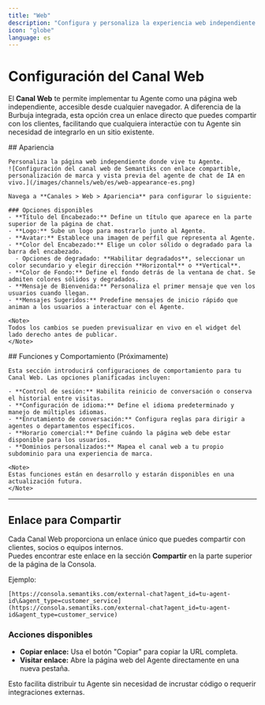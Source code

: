 ```yaml
---
title: "Web"
description: "Configura y personaliza la experiencia web independiente para tu Agente"
icon: "globe"
language: es
---
```


# Configuración del Canal Web

El **Canal Web** te permite implementar tu Agente como una página web independiente, accesible desde cualquier navegador. A diferencia de la Burbuja integrada, esta opción crea un enlace directo que puedes compartir con los clientes, facilitando que cualquiera interactúe con tu Agente sin necesidad de integrarlo en un sitio existente.

<Tabs>
  <Tab title="Apariencia" icon="palette">
    ## Apariencia

    Personaliza la página web independiente donde vive tu Agente.
    ![Configuración del canal web de Semantiks con enlace compartible, personalización de marca y vista previa del agente de chat de IA en vivo.](/images/channels/web/es/web-appearance-es.png)

    Navega a **Canales > Web > Apariencia** para configurar lo siguiente:

    ### Opciones disponibles
    - **Título del Encabezado:** Define un título que aparece en la parte superior de la página de chat.  
    - **Logo:** Sube un logo para mostrarlo junto al Agente.  
    - **Avatar:** Establece una imagen de perfil que representa al Agente.  
    - **Color del Encabezado:** Elige un color sólido o degradado para la barra del encabezado.  
      - Opciones de degradado: **Habilitar degradados**, seleccionar un color secundario y elegir dirección **Horizontal** o **Vertical**.  
    - **Color de Fondo:** Define el fondo detrás de la ventana de chat. Se admiten colores sólidos y degradados.  
    - **Mensaje de Bienvenida:** Personaliza el primer mensaje que ven los usuarios cuando llegan.  
    - **Mensajes Sugeridos:** Predefine mensajes de inicio rápido que animan a los usuarios a interactuar con el Agente.

    <Note>
    Todos los cambios se pueden previsualizar en vivo en el widget del lado derecho antes de publicar.
    </Note>
  </Tab>

  <Tab title="Funciones y Comportamiento" icon="settings">
    ## Funciones y Comportamiento (Próximamente)

    Esta sección introducirá configuraciones de comportamiento para tu Canal Web. Las opciones planificadas incluyen:

    - **Control de sesión:** Habilita reinicio de conversación o conserva el historial entre visitas.  
    - **Configuración de idioma:** Define el idioma predeterminado y manejo de múltiples idiomas.  
    - **Enrutamiento de conversación:** Configura reglas para dirigir a agentes o departamentos específicos.  
    - **Horario comercial:** Define cuándo la página web debe estar disponible para los usuarios.  
    - **Dominios personalizados:** Mapea el canal web a tu propio subdominio para una experiencia de marca.  

    <Note>
    Estas funciones están en desarrollo y estarán disponibles en una actualización futura.
    </Note>
  </Tab>
</Tabs>

---

## Enlace para Compartir

Cada Canal Web proporciona un enlace único que puedes compartir con clientes, socios o equipos internos.  
Puedes encontrar este enlace en la sección **Compartir** en la parte superior de la página de la Consola.

Ejemplo:
```
[https://consola.semantiks.com/external-chat?agent_id=tu-agent-id\&agent_type=customer_service](https://consola.semantiks.com/external-chat?agent_id=tu-agent-id&agent_type=customer_service)
```

### Acciones disponibles
- **Copiar enlace:** Usa el botón "Copiar" para copiar la URL completa.  
- **Visitar enlace:** Abre la página web del Agente directamente en una nueva pestaña.  

<Note>
Esto facilita distribuir tu Agente sin necesidad de incrustar código o requerir integraciones externas.
</Note>
